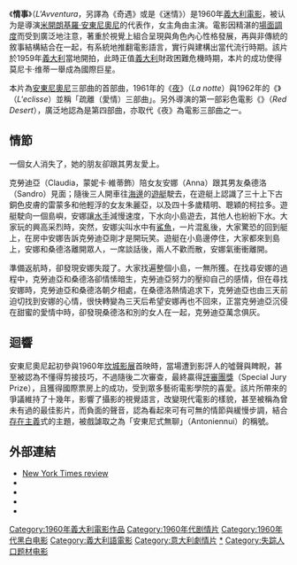 {{Unreferenced|time=2020-05-03T12:48:32+00:00}}
{{noteTA
|G1=Show
|G2=Movie
|T=zh-tw:情事 (意大利電影);zh-cn:奇遇;
|1=zh-tw:情事;zh-cn:奇遇;
}}
{{Infobox film
| name           = 情事
| original_name = {{lang|it|''L'Avventura''}}
| image          = L'avventuraSmall.jpg
| caption        = 电影海报
| border         = yes
| director       = [[米开朗基罗·安东尼奥尼|米开朗基罗·安东尼奥尼]]
| producer       = Amato Pennasilico
| screenplay     = 米开朗基罗·安东尼奥尼<br />埃利奥·巴托利尼<br />托尼诺·格拉
| story          = 米开朗基罗·安东尼奥尼
| starring       = {{le|加布里埃尔·费泽蒂|Gabriele Ferzetti}}<br />{{le|莫尼卡·维蒂|Monica Vitti}}<br />利·马萨里
| music          = 约翰·福斯科
| cinematography = 阿尔多·斯卡瓦达
| editing        = 尔多·达·罗马
| studio         = 西诺·戴尔·达卡
| distributor    = 西诺·戴尔·达卡
| released       = {{Film date|1960|5|15|[[戛纳电影节|戛纳电影节]]|1960|6|29|意大利|df=y}}
| runtime        = 143 分钟
| country        = {{ITA}}
| language       = 意大利语
| budget         =
| gross          =
}}
《'''情事'''》（''L'Avventura''，另譯為《奇遇》或是《迷情》）是1960年[[義大利電影|義大利電影]]，被认为是導演[[米開朗基羅·安東尼奧尼|米開朗基羅·安東尼奧尼]]的代表作，女主角由{{le|莫尼卡·维蒂|Monica Vitti}}主演。電影因精湛的[[場面調度|場面調度]]而受到廣泛地注意，著重於視覺上組合呈現與角色內心性格發展，再與非傳統的敘事結構結合在一起，有系統地推翻電影語言，實行與建構出當代流行時期。該片於1959年[[義大利|義大利]]當地開拍，此時正值[[義大利|義大利]]財政困難危機時期，本片的成功使得莫尼卡·维蒂一舉成為國際巨星。

本片為[[安東尼奧尼|安東尼奧尼]]三部曲的首部曲，1961年的《[[夜_(電影)|夜]]》（''La notte''）與1962年的《{{le|蚀 (1962年电影)|L'Eclisse|蚀}}》（''L'eclisse''）並稱「疏離（愛情）三部曲」。另外導演的第一部彩色電影《{{le|红色沙漠|Il Deserto rosso}}》（''Red Desert''），廣泛地認為是第四部曲，亦取代《夜》為電影三部曲之一。

== 情節 ==
一個女人消失了，她的朋友卻跟其男友愛上。

克勞迪亞（Claudia，蒙妮卡·維蒂飾）陪女友安娜（Anna）跟其男友桑德洛（Sandro）見面；隨後三人開車往[[海邊|海邊]]的[[遊艇|遊艇]]駛去，在遊艇上認識了三十上下古銅色皮膚的雷蒙多和他輕浮的女友朱麗亞，以及四十多歲精明、聰穎的柯拉多。遊艇駛向一個島嶼，安娜讓[[水手|水手]]減慢速度，下水向小島遊去，其他人也紛紛下水。大家玩的興高采烈時，突然，安娜尖叫水中有[[鯊魚|鯊魚]]，一片混亂後，大家驚恐的回到艇上，在房中安娜告訴克勞迪亞剛才是開玩笑。遊艇在小島邊停住，大家都來到島上，安娜和桑德洛離開眾人，一席談話後，兩人不歡而散，安娜氣衝衝離開。
 
準備返航時，卻發現安娜失蹤了。大家找遍整個小島，一無所獲。在找尋安娜的過程中，克勞迪亞和桑德洛卻情愫暗生，克勞迪亞努力的壓抑自己的感情，但在尋找安娜時，克勞迪亞和桑德洛朝夕相處，在桑德洛熱情追求下，克勞迪亞也由三天前迫切找到安娜的心情，很快轉變為三天后希望安娜再也不回來，正當克勞迪亞沉侵在甜蜜的愛情中時，卻發現桑德洛和別的女人在一起，克勞迪亞萬念俱灰。 

== 迴響 ==
安東尼奧尼起初參與1960年[[坎城影展|坎城影展]]首映時，當場遭到影評人的噓聲與睥睨，甚至被認為不懂得剪接技巧，不過隨後二次審查，最終贏得[[評審團獎_(坎城影展)|評審團獎]]（Special Jury Prize），且獲得國際票房上的成功，受到眾多藝術電影學院的喜愛。該片所帶來的爭議維持了十幾年，影響了攝影的視覺語言，改變現代電影的樣貌，甚至被稱為曾未有過的最佳影片，而負面的聲音，認為看起來可有可無的情節與緩慢步調，結合[[存在主義|存在主義]]式的主題，被戲謔取之為「安東尼式無聊」（Antoniennui）的稱號。

== 外部連結 ==
* [http://movies2.nytimes.com/gst/movies/movie.html?v_id=27801 New York Times review] {{Wayback|url=http://movies2.nytimes.com/gst/movies/movie.html?v_id=27801 |date=20031005081605 }}
* {{imdb title|id=0053619}}
* {{amg movie|id=1:27801}}
* {{Mtime|22068|情事}}
* {{douban|title=情事}}
{{Michelangelo Antonioni}}
{{坎城影展評審團獎}}
{{Authority control}}
{{DEFAULTSORT:Avventura, L'}}
[[Category:1960年義大利電影作品|Category:1960年義大利電影作品]]
[[Category:1960年代剧情片|Category:1960年代剧情片]] 
[[Category:1960年代黑白电影|Category:1960年代黑白电影]]
[[Category:義大利語電影|Category:義大利語電影]]
[[Category:意大利劇情片|Category:意大利劇情片]]
[[Category:米开朗基罗·安东尼奥尼電影|*]]
[[Category:失踪人口题材电影|Category:失踪人口题材电影]]